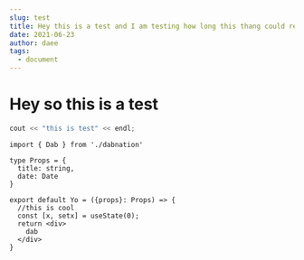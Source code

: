 ```yaml
---
slug: test
title: Hey this is a test and I am testing how long this thang could really go and see how the div expands with the length of this post anyways blah blah blah blah blah
date: 2021-06-23
author: daee
tags:
  - document
---
```

# Hey so this is a test

```cpp
cout << "this is test" << endl;
```

```tsx
import { Dab } from './dabnation'

type Props = {
  title: string,
  date: Date
}

export default Yo = ({props}: Props) => {
  //this is cool
  const [x, setx] = useState(0);
  return <div>
    dab
  </div>
}
```